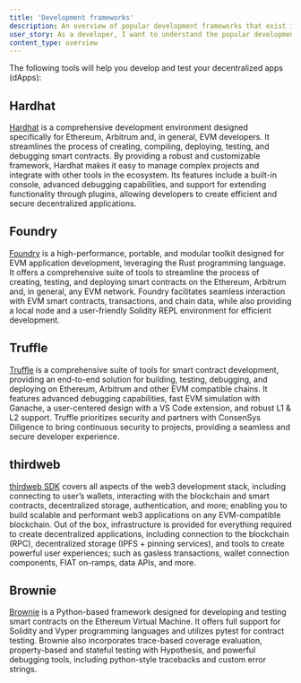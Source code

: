 ```yaml
---
title: 'Development frameworks'
description: An overview of popular development frameworks that exist in the Arbitrum ecosystem
user_story: As a developer, I want to understand the popular development frameworks that exist in the Arbitrum ecosystem.
content_type: overview
---
```



<KnowMoreToolsBox />

The following tools will help you develop and test your decentralized apps (dApps):

## Hardhat

[Hardhat](https://hardhat.org/) is a comprehensive development environment designed specifically for Ethereum, Arbitrum and, in general, EVM developers. It streamlines the process of creating, compiling, deploying, testing, and debugging smart contracts. By providing a robust and customizable framework, Hardhat makes it easy to manage complex projects and integrate with other tools in the ecosystem. Its features include a built-in console, advanced debugging capabilities, and support for extending functionality through plugins, allowing developers to create efficient and secure decentralized applications.

## Foundry

[Foundry](https://github.com/foundry-rs/foundry) is a high-performance, portable, and modular toolkit designed for EVM application development, leveraging the Rust programming language. It offers a comprehensive suite of tools to streamline the process of creating, testing, and deploying smart contracts on the Ethereum, Arbitrum and, in general, any EVM network. Foundry facilitates seamless interaction with EVM smart contracts, transactions, and chain data, while also providing a local node and a user-friendly Solidity REPL environment for efficient development.

## Truffle

[Truffle](https://trufflesuite.com/) is a comprehensive suite of tools for smart contract development, providing an end-to-end solution for building, testing, debugging, and deploying on Ethereum, Arbitrum and other EVM compatible chains. It features advanced debugging capabilities, fast EVM simulation with Ganache, a user-centered design with a VS Code extension, and robust L1 & L2 support. Truffle prioritizes security and partners with ConsenSys Diligence to bring continuous security to projects, providing a seamless and secure developer experience.

## thirdweb

[thirdweb SDK](https://portal.thirdweb.com/sdk) covers all aspects of the web3 development stack, including connecting to user’s wallets, interacting with the blockchain and smart contracts, decentralized storage, authentication, and more; enabling you to build scalable and performant web3 applications on any EVM-compatible blockchain. Out of the box, infrastructure is provided for everything required to create decentralized applications, including connection to the blockchain (RPC), decentralized storage (IPFS + pinning services), and tools to create powerful user experiences; such as gasless transactions, wallet connection components, FIAT on-ramps, data APIs, and more.

## Brownie

[Brownie](https://github.com/eth-brownie/brownie) is a Python-based framework designed for developing and testing smart contracts on the Ethereum Virtual Machine. It offers full support for Solidity and Vyper programming languages and utilizes pytest for contract testing. Brownie also incorporates trace-based coverage evaluation, property-based and stateful testing with Hypothesis, and powerful debugging tools, including python-style tracebacks and custom error strings.
